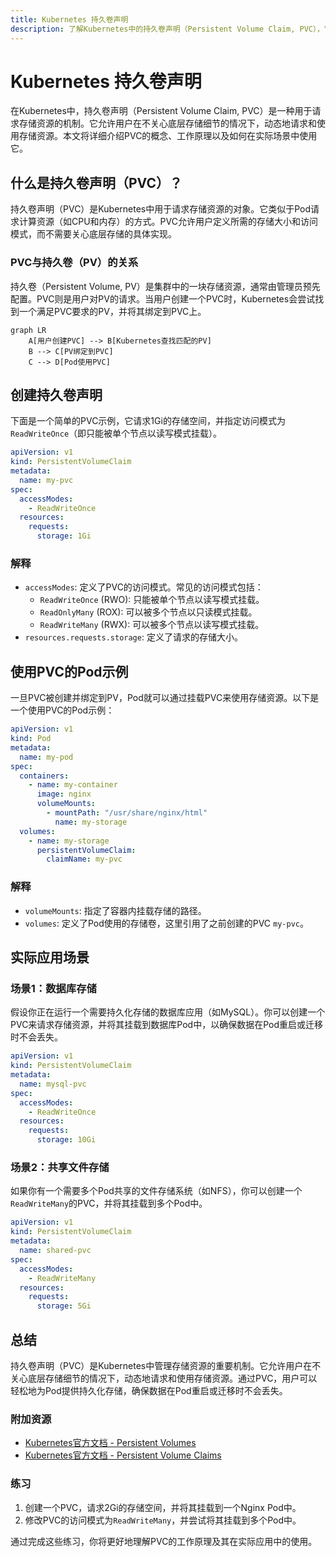 ```yaml
---
title: Kubernetes 持久卷声明
description: 了解Kubernetes中的持久卷声明（Persistent Volume Claim, PVC），它是如何与持久卷（PV）交互的，以及如何在实际场景中使用它来管理存储资源。
---
```


# Kubernetes 持久卷声明

在Kubernetes中，持久卷声明（Persistent Volume Claim, PVC）是一种用于请求存储资源的机制。它允许用户在不关心底层存储细节的情况下，动态地请求和使用存储资源。本文将详细介绍PVC的概念、工作原理以及如何在实际场景中使用它。

## 什么是持久卷声明（PVC）？

持久卷声明（PVC）是Kubernetes中用于请求存储资源的对象。它类似于Pod请求计算资源（如CPU和内存）的方式。PVC允许用户定义所需的存储大小和访问模式，而不需要关心底层存储的具体实现。

### PVC与持久卷（PV）的关系

持久卷（Persistent Volume, PV）是集群中的一块存储资源，通常由管理员预先配置。PVC则是用户对PV的请求。当用户创建一个PVC时，Kubernetes会尝试找到一个满足PVC要求的PV，并将其绑定到PVC上。

```mermaid
graph LR
    A[用户创建PVC] --> B[Kubernetes查找匹配的PV]
    B --> C[PV绑定到PVC]
    C --> D[Pod使用PVC]
```

## 创建持久卷声明

下面是一个简单的PVC示例，它请求1Gi的存储空间，并指定访问模式为`ReadWriteOnce`（即只能被单个节点以读写模式挂载）。

```yaml
apiVersion: v1
kind: PersistentVolumeClaim
metadata:
  name: my-pvc
spec:
  accessModes:
    - ReadWriteOnce
  resources:
    requests:
      storage: 1Gi
```

### 解释

- `accessModes`: 定义了PVC的访问模式。常见的访问模式包括：
  - `ReadWriteOnce` (RWO): 只能被单个节点以读写模式挂载。
  - `ReadOnlyMany` (ROX): 可以被多个节点以只读模式挂载。
  - `ReadWriteMany` (RWX): 可以被多个节点以读写模式挂载。
- `resources.requests.storage`: 定义了请求的存储大小。

## 使用PVC的Pod示例

一旦PVC被创建并绑定到PV，Pod就可以通过挂载PVC来使用存储资源。以下是一个使用PVC的Pod示例：

```yaml
apiVersion: v1
kind: Pod
metadata:
  name: my-pod
spec:
  containers:
    - name: my-container
      image: nginx
      volumeMounts:
        - mountPath: "/usr/share/nginx/html"
          name: my-storage
  volumes:
    - name: my-storage
      persistentVolumeClaim:
        claimName: my-pvc
```

### 解释

- `volumeMounts`: 指定了容器内挂载存储的路径。
- `volumes`: 定义了Pod使用的存储卷，这里引用了之前创建的PVC `my-pvc`。

## 实际应用场景

### 场景1：数据库存储

假设你正在运行一个需要持久化存储的数据库应用（如MySQL）。你可以创建一个PVC来请求存储资源，并将其挂载到数据库Pod中，以确保数据在Pod重启或迁移时不会丢失。

```yaml
apiVersion: v1
kind: PersistentVolumeClaim
metadata:
  name: mysql-pvc
spec:
  accessModes:
    - ReadWriteOnce
  resources:
    requests:
      storage: 10Gi
```

### 场景2：共享文件存储

如果你有一个需要多个Pod共享的文件存储系统（如NFS），你可以创建一个`ReadWriteMany`的PVC，并将其挂载到多个Pod中。

```yaml
apiVersion: v1
kind: PersistentVolumeClaim
metadata:
  name: shared-pvc
spec:
  accessModes:
    - ReadWriteMany
  resources:
    requests:
      storage: 5Gi
```

## 总结

持久卷声明（PVC）是Kubernetes中管理存储资源的重要机制。它允许用户在不关心底层存储细节的情况下，动态地请求和使用存储资源。通过PVC，用户可以轻松地为Pod提供持久化存储，确保数据在Pod重启或迁移时不会丢失。

### 附加资源

- [Kubernetes官方文档 - Persistent Volumes](https://kubernetes.io/docs/concepts/storage/persistent-volumes/)
- [Kubernetes官方文档 - Persistent Volume Claims](https://kubernetes.io/docs/concepts/storage/persistent-volumes/#persistentvolumeclaims)

### 练习

1. 创建一个PVC，请求2Gi的存储空间，并将其挂载到一个Nginx Pod中。
2. 修改PVC的访问模式为`ReadWriteMany`，并尝试将其挂载到多个Pod中。

通过完成这些练习，你将更好地理解PVC的工作原理及其在实际应用中的使用。